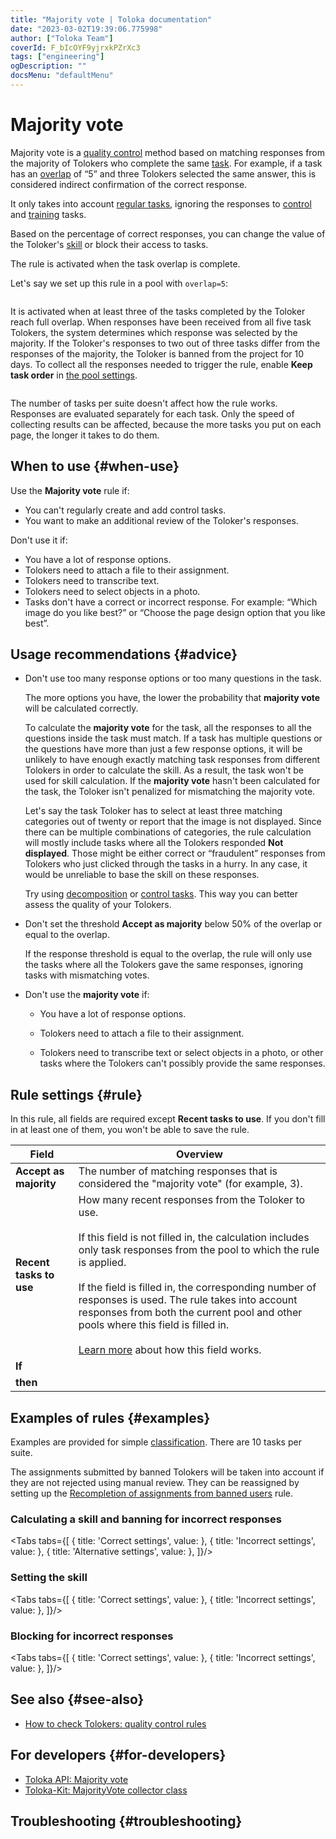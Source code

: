 ```yaml
---
title: "Majority vote | Toloka documentation"
date: "2023-03-02T19:39:06.775998"
author: ["Toloka Team"]
coverId: F_bIcOYF9yjrxkPZrXc3
tags: ["engineering"]
ogDescription: ""
docsMenu: "defaultMenu"
---
```



# Majority vote

Majority vote is a [quality control](/docs/glossary#quality-control) method based on matching responses from the majority of Tolokers who complete the same [task](/docs/glossary#task). For example, if a task has an [overlap](/docs/glossary#overlap) of “5” and three Tolokers selected the same answer, this is considered indirect confirmation of the correct response.

<Note mode="note" title="Note">

It only takes into account [regular tasks](/docs/glossary#general-task), ignoring the responses to [control](/docs/glossary#control-task) and [training](/docs/glossary#training-task) tasks.

</Note>

Based on the percentage of correct responses, you can change the value of the Toloker's [skill](/docs/glossary#skill) or block their access to tasks.

The rule is activated when the task overlap is complete.

<Cut title="Example">

Let's say we set up this rule in a pool with `overlap=5`:

<Image withBackground imageId="1675426910375" alt="" />

It is activated when at least three of the tasks completed by the Toloker reach full overlap. When responses have been received from all five task Tolokers, the system determines which response was selected by the majority. If the Toloker's responses to two out of three tasks differ from the responses of the majority, the Toloker is banned from the project for 10 days. To collect all the responses needed to trigger the rule, enable **Keep task order** in [the pool settings](/docs/guide/pool_poolparams#keeptaskorder).

<Image withBackground imageId="1675426907192" alt="" />

The number of tasks per suite doesn't affect how the rule works. Responses are evaluated separately for each task. Only the speed of collecting results can be affected, because the more tasks you put on each page, the longer it takes to do them.

</Cut>

## When to use {#when-use}

Use the **Majority vote** rule if:

- You can't regularly create and add control tasks.
- You want to make an additional review of the Toloker's responses.

Don't use it if:

- You have a lot of response options.
- Tolokers need to attach a file to their assignment.
- Tolokers need to transcribe text.
- Tolokers need to select objects in a photo.
- Tasks don't have a correct or incorrect response. For example: “Which image do you like best?” or “Choose the page design option that you like best”.

## Usage recommendations {#advice}

- Don't use too many response options or too many questions in the task.

    The more options you have, the lower the probability that **majority vote** will be calculated correctly.

    To calculate the **majority vote** for the task, all the responses to all the questions inside the task must match. If a task has multiple questions or the questions have more than just a few response options, it will be unlikely to have enough exactly matching task responses from different Tolokers in order to calculate the skill. As a result, the task won't be used for skill calculation. If the **majority vote** hasn't been calculated for the task, the Toloker isn't penalized for mismatching the majority vote.

    <MvoteCut1/>

    Let's say the task Toloker has to select at least three matching categories out of twenty or report that the image is not displayed. Since there can be multiple combinations of categories, the rule calculation will mostly include tasks where all the Tolokers responded **Not displayed**. Those might be either correct or “fraudulent” responses from Tolokers who just clicked through the tasks in a hurry. In any case, it would be unreliable to base the skill on these responses.

    Try using [decomposition](/docs/guide/solution-architecture) or [control tasks](/docs/glossary#control-task). This way you can better assess the quality of your Tolokers.

- Don't set the threshold **Accept as majority** below 50% of the overlap or equal to the overlap.

    If the response threshold is equal to the overlap, the rule will only use the tasks where all the Tolokers gave the same responses, ignoring tasks with mismatching votes.

    <MvoteCut1/>

- Don't use the **majority vote** if:

    - You have a lot of response options.

    - Tolokers need to attach a file to their assignment.

    - Tolokers need to transcribe text or select objects in a photo, or other tasks where the Tolokers can't possibly provide the same responses.

## Rule settings {#rule}

<Note mode="warning" title="Warning">

In this rule, all fields are required except **Recent tasks to use**. If you don't fill in at least one of them, you won't be able to save the rule.

</Note>

**Field** | **Overview**
----- | -----
**Accept as majority** | The number of matching responses that is considered the "majority vote" (for example, 3).
**Recent tasks to use** | How many recent responses from the Toloker to use.<br/><br/>If this field is not filled in, the calculation includes only task responses from the pool to which the rule is applied.<br/><br/>If the field is filled in, the corresponding number of responses is used. The rule takes into account responses from both the current pool and other pools where this field is filled in.<br/><br/>[Learn more](/docs/guide/remember-values) about how this field works.
**If** | <MvoteTable1/>
**then** | <MvoteTable2/>

## Examples of rules {#examples}

Examples are provided for simple [classification](/docs/tutorials/image-classification). There are 10 tasks per suite.

<Note mode="warning" title="Warning">

The assignments submitted by banned Tolokers will be taken into account if they are not rejected using manual review. They can be reassigned by setting up the [Recompletion of assignments from banned users](/docs/guide/restore-task-overlap) rule.

</Note>

### Calculating a skill and banning for incorrect responses

<Tabs tabs={[
  { title: 'Correct settings', value: <MvoteList1/> },
  { title: 'Incorrect settings', value: <MvoteList2/> },
  { title: 'Alternative settings', value: <MvoteList3/> },
]}/>

### Setting the skill

<Tabs tabs={[
  { title: 'Correct settings', value: <MvoteList4/> },
  { title: 'Incorrect settings', value: <MvoteList5/> },
]}/>

### Blocking for incorrect responses

<Tabs tabs={[
  { title: 'Correct settings', value: <MvoteList6/> },
  { title: 'Incorrect settings', value: <MvoteList7/> },
]}/>

## See also {#see-also}

- [How to check Tolokers: quality control rules](/docs/guide/check-performers)

## For developers {#for-developers}

- [Toloka API: Majority vote](/docs/api/mv)
- [Toloka-Kit: MajorityVote collector class](/docs/toloka-kit/reference/toloka.client.collectors.MajorityVote)

## Troubleshooting {#troubleshooting}

<FaqSkillForEveryPool/>

<FaqSkillForDifferentProjects/>

<FaqOutputFormat/>

<FaqSubmitEmptyAssignments/>

<FaqMultipleFields/>

<ContactGuideSupport/>
